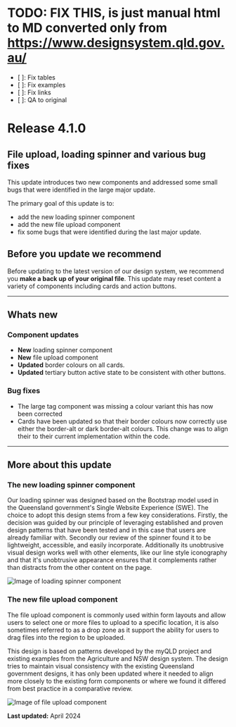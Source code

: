 

<Meta title="0. Versions/Pre QGDS-Vanilla/v4.1.0" />

# TODO: FIX THIS, is just manual html to MD converted only from https://www.designsystem.qld.gov.au/
* [ ]: Fix tables
* [ ]: Fix examples
* [ ]: Fix links
* [ ]: QA to original

Release 4.1.0
=============

File upload, loading spinner and various bug fixes
--------------------------------------------------

This update introduces two new components and addressed some small bugs that were identified in the large major update.

The primary goal of this update is to:

*   add the new loading spinner component
*   add the new file upload component
*   fix some bugs that were identified during the last major update.

Before you update we recommend
------------------------------

Before updating to the latest version of our design system, we recommend you **make a back up of your original file**. This update may reset content a variety of components including cards and action buttons.

* * *

Whats new
---------

### Component updates

*   **New** loading spinner component
*   **New** file upload component
*   **Updated** border colours on all cards.
*   **Updated** tertiary button active state to be consistent with other buttons.

### Bug fixes

*   The large tag component was missing a colour variant this has now been corrected
*   Cards have been updated so that their border colours now correctly use either the border-alt or dark border-alt colours. This change was to align their to their current implementation within the code.

* * *

More about this update
----------------------

### The new loading spinner component

Our loading spinner was designed based on the Bootstrap model used in the Queensland government's Single Website Experience (SWE). The choice to adopt this design stems from a few key considerations. Firstly, the decision was guided by our principle of leveraging established and proven design patterns that have been tested and in this case that users are already familiar with. Secondly our review of the spinner found it to be lightweight, accessible, and easily incorporate. Additionally its unobtrusive visual design works well with other elements, like our line style iconography and that it's unobtrusive appearance ensures that it complements rather than distracts from the other content on the page.

<img src={LoadingSpinner} alt="Image of loading spinner component" />

### The new file upload component

The file upload component is commonly used within form layouts and allow users to select one or more files to upload to a specific location, it is also sometimes referred to as a drop zone as it support the ability for users to drag files into the region to be uploaded. 

This design is based on patterns developed by the myQLD project and existing examples from the Agriculture and NSW design system. The design tries to maintain visual consistency with the existing Queensland government designs, it has only been updated where it needed to align more closely to the existing form components or where we found it differed from best practice in a comparative review.

<img src={FileUpload} alt="Image of file upload component" />

**Last updated:** April 2024
